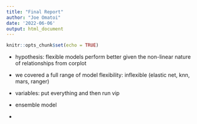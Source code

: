 ```yaml
---
title: "Final Report"
author: "Joe Omatoi"
date: '2022-06-06'
output: html_document
---
```


```r
knitr::opts_chunk$set(echo = TRUE)
```

-   hypothesis: flexible models perform better given the non-linear nature of relationships from corplot

-   we covered a full range of model flexibility: inflexible (elastic net, knn, mars, ranger)

-   variables: put everything and then run vip

-   ensemble model

-   
